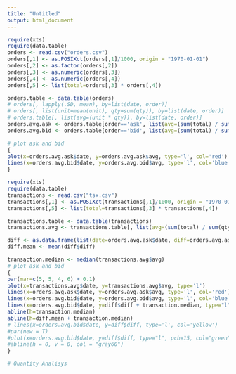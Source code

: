 ```yaml
---
title: "Untitled"
output: html_document
---
```


```r
require(xts)
require(data.table)
orders <- read.csv("orders.csv")
orders[,1] <- as.POSIXct(orders[,1]/1000, origin = "1970-01-01")
orders[,2] <- as.factor(orders[,2])
orders[,3] <- as.numeric(orders[,3])
orders[,4] <- as.numeric(orders[,4])
orders[,5] <- list(total=orders[,3] * orders[,4])

orders.table <- data.table(orders)
# orders[, lapply(.SD, mean), by=list(date, order)]
# orders[, list(unit=mean(unit), qty=sum(qty)), by=list(date, order)]
# orders.table[, list(avg=(unit * qty)), by=list(date, order)]
orders.avg.ask <- orders.table[order=='ask', list(avg=(sum(total) / sum(qty))), by=list(date, order)]
orders.avg.bid <- orders.table[order=='bid', list(avg=(sum(total) / sum(qty))), by=list(date, order)]

# plot ask and bid
{
plot(x=orders.avg.ask$date, y=orders.avg.ask$avg, type='l', col='red')
lines(x=orders.avg.bid$date, y=orders.avg.bid$avg, type='l', col='blue')
}

```

```r
require(xts)
require(data.table)
transactions <- read.csv("tsx.csv")
transactions[,1] <- as.POSIXct(transactions[,1]/1000, origin = "1970-01-01")
transactions[,5] <- list(total=transactions[,3] * transactions[,4])

transactions.table <- data.table(transactions)
transactions.avg <- transactions.table[, list(avg=(sum(total) / sum(qty))), by=list(date)]

diff <- as.data.frame(list(date=orders.avg.ask$date, diff=orders.avg.ask$avg - orders.avg.bid$avg))
diff.mean <- mean(diff$diff)

transaction.median <- median(transactions.avg$avg)
# plot ask and bid
{
par(mar=c(5, 5, 4, 6) + 0.1)
plot(x=transactions.avg$date, y=transactions.avg$avg, type='l')
lines(x=orders.avg.ask$date, y=orders.avg.ask$avg, type='l', col='red')
lines(x=orders.avg.bid$date, y=orders.avg.bid$avg, type='l', col='blue')
lines(x=orders.avg.bid$date, y=diff$diff + transaction.median, type="l", pch=15, col="green")
abline(h=transaction.median)
abline(h=diff.mean + transaction.median)
# lines(x=orders.avg.bid$date, y=diff$diff, type='l', col='yellow')
#par(new = T)
#plot(x=orders.avg.bid$date, y=diff$diff, type="l", pch=15, col="green", xlab=NA, ylab=NA , bty = "n", axes = FALSE)
#abline(h = 0, v = 0, col = "gray60")
}


```


```r
# Quantity Analisys

```


